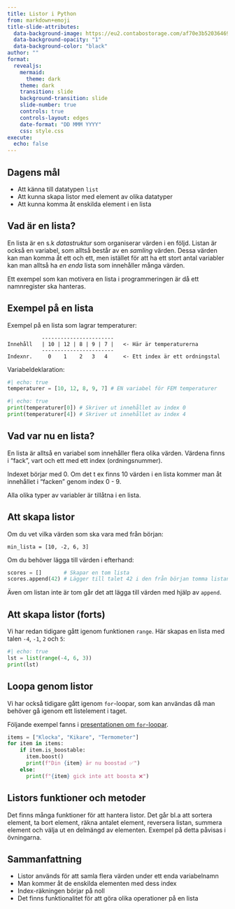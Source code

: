 ---
title: Listor i Python
from: markdown+emoji
title-slide-attributes:
  data-background-image: https://eu2.contabostorage.com/af70e3b52036469c80229e6ec67d4d95:nika-assets/images/pr1-pres/listor/pattern-3177396_1280.png
  data-background-opacity: "1"
  data-background-color: "black"
author: ""
format:
  revealjs:
    mermaid: 
      theme: dark
    theme: dark
    transition: slide
    background-transition: slide
    slide-number: true
    controls: true
    controls-layout: edges
    date-format: "DD MMM YYYY"
    css: style.css
execute: 
  echo: false
---

## Dagens mål

* Att känna till datatypen `list`
* Att kunna skapa listor med element av olika datatyper
* Att kunna komma åt enskilda element i en lista


## Vad är en lista?

:::{.v-space}
:::

:::{.blue-bg-small-padding }
En lista är en s.k *datastruktur* som organiserar värden i en följd.
Listan är också en variabel, som alltså består av en *samling* värden.
Dessa värden kan man komma åt ett och ett, men istället för att ha ett
stort antal variabler kan man alltså ha *en enda* lista som innehåller
många värden.

Ett exempel som kan motivera en lista i programmeringen är då ett namnregister
ska hanteras. 
:::

## Exempel på en lista

:::{.double-v-space}
:::

Exempel på en lista som lagrar temperaturer:

```
           -----------------------
Innehåll   | 10 | 12 | 8 | 9 | 7 |   <- Här är temperaturerna
           -----------------------
Indexnr.     0    1    2   3   4     <- Ett index är ett ordningstal
```

:::{.v-space}
:::

Variabeldeklaration:
```{python}
#| echo: true
temperaturer = [10, 12, 8, 9, 7] # EN variabel för FEM temperaturer
```

:::{.v-space}
:::

```{python}
#| echo: true
print(temperaturer[0]) # Skriver ut innehållet av index 0
print(temperaturer[4]) # Skriver ut innehållet av index 4
```

## Vad var nu en lista?

:::{.blue-bg-small-padding }

En lista är alltså en variabel som innehåller flera olika värden. Värdena finns
i "fack", vart och ett med ett index (ordningsnummer).

Indexet börjar med 0. Om det t ex finns 10 värden i en lista kommer man åt
innehållet i "facken" genom index 0 - 9.

Alla olika typer av variabler är tillåtna i en lista.
:::


## Att skapa listor

:::{.v-space}
:::

Om du vet vilka värden som ska vara med från början:

```oython
min_lista = [10, -2, 6, 3]
```

:::{.v-space}
:::

Om du behöver lägga till värden i efterhand:

```python
scores = []       # Skapar en tom lista
scores.append(42) # Lägger till talet 42 i den från början tomma listan
```

:::{.v-space}
:::

Även om listan inte är tom går det att lägga till värden med hjälp av `append`.

## Att skapa listor (forts)

:::{.double-v-space}
:::

Vi har redan tidigare gått igenom funktionen `range`. Här skapas en lista
med talen `-4`, `-1`, `2` och `5`:

:::{.v-space}
:::

```{python}
#| echo: true
lst = list(range(-4, 6, 3))
print(lst)
```

## Loopa genom listor

:::{.v-space}
:::

Vi har också tidigare gått igenom `for`-loopar, som kan användas då man
behöver gå igenom ett listelement i taget.

Följande exempel fanns i [presentationen om `for`-loopar](../../for-loopar/presentation/).

:::{.v-space}
:::

```python
items = ["Klocka", "Kikare", "Termometer"]
for item in items:
    if item.is_boostable:
      item.boost()
      print(f"Din {item} är nu boostad ✅")
    else:
      print(f"{item} gick inte att boosta ❌")
```

## Listors funktioner och metoder

:::{.blue-bg-small-padding }

Det finns många funktioner för att hantera listor. Det går bl.a att sortera
element, ta bort element, räkna antalet element, reversera listan, summera
element och välja ut en delmängd av elementen. Exempel på detta påvisas
i övningarna.
:::

## Sammanfattning

* Listor används för att samla flera värden under ett enda variabelnamn
* Man kommer åt de enskilda elementen med dess index
* Index-räkningen börjar på noll
* Det finns funktionalitet för att göra olika operationer på en lista
